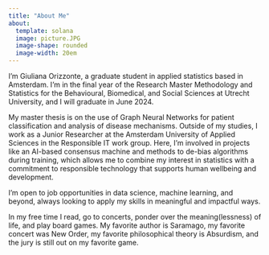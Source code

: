 ```yaml
---
title: "About Me"
about:
  template: solana
  image: picture.JPG
  image-shape: rounded
  image-width: 20em
---
```


I'm Giuliana Orizzonte, a graduate student in applied statistics based in Amsterdam. I'm in the final year of the Research Master Methodology and Statistics for the Behavioural, Biomedical, and Social Sciences at Utrecht University, and I will graduate in June 2024.

My master thesis is on the use of Graph Neural Networks for patient classification and analysis of disease mechanisms. Outside of my studies, I work as a Junior Researcher at the Amsterdam University of Applied Sciences in the Responsible IT work group. Here, I'm involved in projects like an AI-based consensus machine and methods to de-bias algorithms during training, which allows me to combine my interest in statistics with a commitment to responsible technology that supports human wellbeing and development.

I'm open to job opportunities in data science, machine learning, and beyond, always looking to apply my skills in meaningful and impactful ways.

In my free time I read, go to concerts, ponder over the meaning(lessness) of life, and play board games. My favorite author is Saramago, my favorite concert was New Order, my favorite philosophical theory is Absurdism, and the jury is still out on my favorite game.

